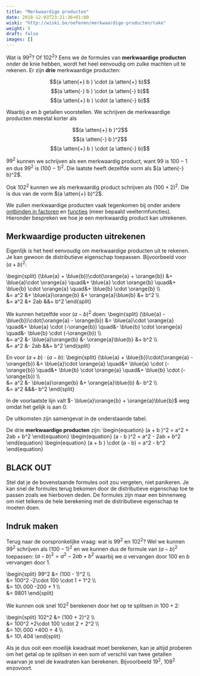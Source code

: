 ```yaml
---
title: "Merkwaardige producten"
date: 2018-12-03T23:21:36+01:00
wiski: "http://wiski.be/oefenen/merkwaardige-producten/take"
weight: 5
draft: false
images: []
---
```


Wat is $99^2$? Of $102^2$? Eens we de formules van **merkwaardige producten**
onder de knie hebben, wordt het heel eenvoudig om zulke machten uit te rekenen.
Er zijn **drie** merkwaardige producten:

$$(a \atten{+} b ) \cdot (a \atten{+} b)$$
$$(a \atten{-} b ) \cdot (a \atten{-} b)$$
$$(a \atten{+} b ) \cdot (a \atten{-} b)$$

Waarbij $a$ en $b$ getallen voorstellen. We schrijven de merkwaardige
producten meestal korter als

$$(a \atten{+} b )^2$$
$$(a \atten{-} b )^2$$
$$(a \atten{+} b ) \cdot (a \atten{-} b)$$

$99^2$ kunnen we schrijven als een merkwaardig product, want $99$ is $100 - 1$
en dus $99^2$ is $(100 - 1)^2$. Die laatste heeft
dezelfde vorm als $(a \atten{-} b)^2$.

Ook $102^2$ kunnen we als merkwaardig product schrijven als $(100 + 2)^2$. Die
is dus van de vorm $(a \atten{+} b)^2$.

We zullen merkwaardige producten vaak tegenkomen bij onder andere [ontbinden in
factoren](/lessen/wiskunde/veeltermen/ontbinden) en
[functies](/lessen/wiskunde/functies) (meer bepaald veeltermfuncties).
Hieronder bespreken we hoe je een merkwaardig product kan uitrekenen.

## Merkwaardige producten uitrekenen

Eigenlijk is het heel eenvoudig om merkwaardige producten uit te rekenen. Je
kan gewoon de distributieve eigenschap toepassen. Bijvoorbeeld voor
$(a + b)^2$:

\begin{split}
(\blue{a} + \blue{b})\cdot(\orange{a} + \orange{b})
&= \blue{a}\cdot \orange{a}
\quad&+ \blue{a} \cdot \orange{b}
\quad&+ \blue{b} \cdot \orange{a}
\quad&+ \blue{b} \cdot \orange{b} \\\\\
 &= a^2
&+ \blue{a}\orange{b}
&+ \orange{a}\blue{b}
&+ b^2 \\\\\
 &= a^2 &+ 2ab &&+ b^2
\end{split}

We kunnen hetzelfde voor $(a - b)^2$ doen:
\begin{split}
(\blue{a} - \blue{b})\cdot(\orange{a} - \orange{b})
&= \blue{a}\cdot \orange{a}
\quad&+ \blue{a} \cdot (-\orange{b})
\quad&- \blue{b} \cdot \orange{a}
\quad&- \blue{b} \cdot (-\orange{b}) \\\\\
 &= a^2
&- \blue{a}\orange{b}
&- \orange{a}\blue{b}
&+ b^2 \\\\\
 &= a^2 &- 2ab &&+ b^2
\end{split}

En voor $(a + b)\cdot(a - b)$:
\begin{split}
(\blue{a} + \blue{b})\cdot(\orange{a} - \orange{b})
&= \blue{a}\cdot \orange{a}
\quad&+ \blue{a} \cdot (-\orange{b})
\quad&+ \blue{b} \cdot \orange{a}
\quad&+ \blue{b} \cdot (-\orange{b}) \\\\\
 &= a^2
&- \blue{a}\orange{b}
&+ \orange{a}\blue{b}
&- b^2 \\\\\
 &= a^2 &&&- b^2
\end{split}

In de voorlaatste lijn valt $- \blue{a}\orange{b} + \orange{a}\blue{b}$ weg
omdat het gelijk is aan $0$.

De uitkomsten zijn samengevat in de onderstaande tabel.

<Attention title="Te onthouden">

De drie **merkwaardige producten** zijn:
\begin{equation}
(a + b )^2 = a^2 + 2ab + b^2
\end{equation}
\begin{equation}
(a - b )^2 = a^2 - 2ab + b^2
\end{equation}
\begin{equation}
(a + b ) \cdot (a - b) = a^2 - b^2
\end{equation}
</Attention>

## **BLACK OUT**

Stel dat je de bovenstaande formules ooit zou vergeten, niet panikeren. Je kan
snel de formules terug bekomen door de distributieve eigenschap toe te passen
zoals we hierboven deden. De formules zijn maar een binnenweg om niet telkens
de hele berekening met de distributieve eigenschap te moeten doen.

## Indruk maken

Terug naar de oorspronkelijke vraag: wat is $99^2$ en $102^2$? Wel we kunnen
$99^2$ schrijven als $(100 - 1)^2$ en we kunnen dus de formule van $(a - b)^2$
toepassen: $(a - b)^2 = a^2 -2ab + b^2$ waarbij we $a$ vervangen door $100$ en
$b$ vervangen door $1$.

\begin{split}
99^2 &= (100 - 1)^2 \\\\\
 &= 100^2 -2\cdot 100 \cdot 1 + 1^2 \\\\\
 &= 10\ 000 -200 + 1 \\\\\
 &= 9801
\end{split}

We kunnen ook snel $102^2$ berekenen door het op te splitsen in $100 + 2$:

\begin{split}
102^2 &= (100 + 2)^2 \\\\\
 &= 100^2 +2\cdot 100 \cdot 2 + 2^2 \\\\\
 &= 10\ 000 +400 + 4 \\\\\
 &= 10\ 404
\end{split}

Als je dus ooit een moeilijk kwadraat moet berekenen, kan je altijd proberen om
het getal op te splitsen in een som of verschil van twee getallen waarvan je
snel de kwadraten kan berekenen. Bijvoorbeeld $19^2$, $108^2$ enzovoort.
